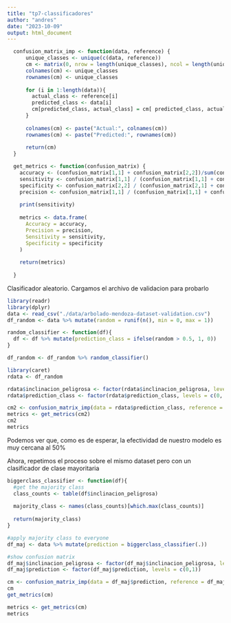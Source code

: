 ```yaml
---
title: "tp7-classificadores"
author: "andres"
date: "2023-10-09"
output: html_document
---
```


```r
  confusion_matrix_imp <- function(data, reference) {
      unique_classes <- unique(c(data, reference))
      cm <- matrix(0, nrow = length(unique_classes), ncol = length(unique_classes))
      colnames(cm) <- unique_classes
      rownames(cm) <- unique_classes
      
      for (i in 1:length(data)){
        actual_class <- reference[i]
        predicted_class <- data[i]
        cm[predicted_class, actual_class] = cm[ predicted_class, actual_class] + 1
      }
      
      colnames(cm) <- paste("Actual:", colnames(cm))
      rownames(cm) <- paste("Predicted:", rownames(cm))
      
      return(cm)
  }

  get_metrics <- function(confusion_matrix) {
    accuracy <- (confusion_matrix[1,1] + confusion_matrix[2,2])/sum(confusion_matrix)
    sensitivity <- confusion_matrix[1,1] / (confusion_matrix[1,1] + confusion_matrix[1,2])
    specificity <- confusion_matrix[2,2] / (confusion_matrix[2,1] + confusion_matrix[2,2])
    precision <- confusion_matrix[1,1] / (confusion_matrix[1,1] + confusion_matrix[2,1])
    
    print(sensitivity)
    
    metrics <- data.frame(
      Accuracy = accuracy,
      Precision = precision,
      Sensitivity = sensitivity,
      Specificity = specificity
    )
    
    return(metrics)
    
  }
```
Clasificador aleatorio.
Cargamos el archivo de validacion para probarlo
```r
library(readr)
library(dplyr)
data <- read_csv("./data/arbolado-mendoza-dataset-validation.csv")
df_random <- data %>% mutate(random = runif(n(), min = 0, max = 1))

random_classifier <- function(df){
  df <- df %>% mutate(prediction_class = ifelse(random > 0.5, 1, 0))
}

df_random <- df_random %>% random_classifier()
```

```r
library(caret)
rdata <- df_random

rdata$inclinacion_peligrosa <- factor(rdata$inclinacion_peligrosa, levels = c(0, 1))
rdata$prediction_class <- factor(rdata$prediction_class, levels = c(0, 1))

cm2 <- confusion_matrix_imp(data = rdata$prediction_class, reference = rdata$inclinacion_peligrosa)
metrics <- get_metrics(cm2)
cm2
metrics
```
Podemos ver que, como es de esperar, la efectividad de nuestro modelo es muy cercana al 50%

Ahora, repetimos el proceso sobre el mismo dataset pero con un clasificador de clase mayoritaria
```r
biggerclass_classifier <- function(df){
  #get the majority class
  class_counts <- table(df$inclinacion_peligrosa)
  
  majority_class <- names(class_counts)[which.max(class_counts)]
  
  return(majority_class)
}

#apply majority class to everyone
df_maj <- data %>% mutate(prediction = biggerclass_classifier(.))

#show confusion matrix
df_maj$inclinacion_peligrosa <- factor(df_maj$inclinacion_peligrosa, levels = c(0,1))
df_maj$prediction <- factor(df_maj$prediction, levels = c(0,1))

cm <- confusion_matrix_imp(data = df_maj$prediction, reference = df_maj$inclinacion_peligrosa)
cm
get_metrics(cm)
```
```r
metrics <- get_metrics(cm)
metrics
```


